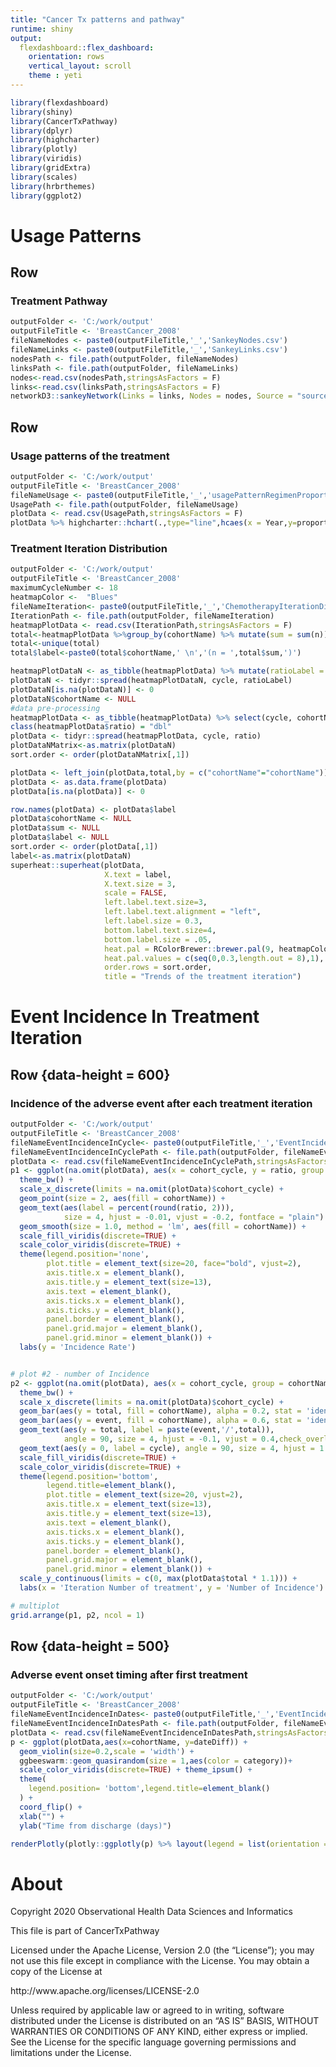 ```yaml
---
title: "Cancer Tx patterns and pathway"
runtime: shiny
output: 
  flexdashboard::flex_dashboard:
    orientation: rows
    vertical_layout: scroll
    theme : yeti
---
```


```r
library(flexdashboard)
library(shiny)
library(CancerTxPathway)
library(dplyr)
library(highcharter)
library(plotly)
library(viridis)
library(gridExtra)
library(scales)
library(hrbrthemes)
library(ggplot2)
```

Usage Patterns
================================

Row
-------------------------------------

### Treatment Pathway

```r
outputFolder <- 'C:/work/output'
outputFileTitle <- 'BreastCancer_2008'
fileNameNodes <- paste0(outputFileTitle,'_','SankeyNodes.csv')
fileNameLinks <- paste0(outputFileTitle,'_','SankeyLinks.csv')
nodesPath <- file.path(outputFolder, fileNameNodes)
linksPath <- file.path(outputFolder, fileNameLinks)
nodes<-read.csv(nodesPath,stringsAsFactors = F)
links<-read.csv(linksPath,stringsAsFactors = F)
networkD3::sankeyNetwork(Links = links, Nodes = nodes, Source = "source",Target = "target", Value = "value", NodeID = "name", fontSize = 12, nodeWidth = 30,sinksRight = FALSE)
```

Row
-------------------------------------

### Usage patterns of the treatment

```r
outputFolder <- 'C:/work/output'
outputFileTitle <- 'BreastCancer_2008'
fileNameUsage <- paste0(outputFileTitle,'_','usagePatternRegimenProportion.csv')
UsagePath <- file.path(outputFolder, fileNameUsage)
plotData <- read.csv(UsagePath,stringsAsFactors = F)
plotData %>% highcharter::hchart(.,type="line",hcaes(x = Year,y=proportion,group = Cohort)) %>% hc_xAxis(title = list(text = "Year")) %>% hc_yAxis(title = list(text = "The number of patients treated specific regimen / Total patients received chemotherapy (%)"),from = 0, to =70)

```

### Treatment Iteration Distribution

```r
outputFolder <- 'C:/work/output'
outputFileTitle <- 'BreastCancer_2008'
maximumCycleNumber <- 18
heatmapColor <-  "Blues"
fileNameIteration<- paste0(outputFileTitle,'_','ChemotherapyIterationDistribution.csv')
IterationPath <- file.path(outputFolder, fileNameIteration)
heatmapPlotData <- read.csv(IterationPath,stringsAsFactors = F)
total<-heatmapPlotData %>%group_by(cohortName) %>% mutate(sum = sum(n)) %>% select (cohortName,sum)
total<-unique(total)
total$label<-paste0(total$cohortName,' \n','(n = ',total$sum,')')

heatmapPlotDataN <- as_tibble(heatmapPlotData) %>% mutate(ratioLabel = paste0(ratio,'\n','(n = ',n,')')) %>%  select(cycle, cohortName, ratioLabel)%>% subset(cycle <=maximumCycleNumber)
plotDataN <- tidyr::spread(heatmapPlotDataN, cycle, ratioLabel)
plotDataN[is.na(plotDataN)] <- 0
plotDataN$cohortName <- NULL
#data pre-processing
heatmapPlotData <- as_tibble(heatmapPlotData) %>% select(cycle, cohortName, ratio) %>% subset(cycle <=maximumCycleNumber)
class(heatmapPlotData$ratio) = "dbl"
plotData <- tidyr::spread(heatmapPlotData, cycle, ratio)
plotDataNMatrix<-as.matrix(plotDataN)
sort.order <- order(plotDataNMatrix[,1])

plotData <- left_join(plotData,total,by = c("cohortName"="cohortName"))
plotData <- as.data.frame(plotData)
plotData[is.na(plotData)] <- 0

row.names(plotData) <- plotData$label
plotData$cohortName <- NULL
plotData$sum <- NULL
plotData$label <- NULL
sort.order <- order(plotData[,1])
label<-as.matrix(plotDataN)
superheat::superheat(plotData,
                     X.text = label,
                     X.text.size = 3,
                     scale = FALSE,
                     left.label.text.size=3,
                     left.label.text.alignment = "left",
                     left.label.size = 0.3,
                     bottom.label.text.size=4,
                     bottom.label.size = .05,
                     heat.pal = RColorBrewer::brewer.pal(9, heatmapColor),
                     heat.pal.values = c(seq(0,0.3,length.out = 8),1),
                     order.rows = sort.order,
                     title = "Trends of the treatment iteration")

```

Event Incidence In Treatment Iteration
================================

Row {data-height = 600}
--------------------------------

### Incidence of the adverse event after each treatment iteration

```r
outputFolder <- 'C:/work/output'
outputFileTitle <- 'BreastCancer_2008'
fileNameEventIncidenceInCycle<- paste0(outputFileTitle,'_','EventIncidenceInCycle.csv')
fileNameEventIncidenceInCyclePath <- file.path(outputFolder, fileNameEventIncidenceInCycle)
plotData <- read.csv(fileNameEventIncidenceInCyclePath,stringsAsFactors = F)
p1 <- ggplot(na.omit(plotData), aes(x = cohort_cycle, y = ratio, group = cohortName, color = cohortName)) +
  theme_bw() +
  scale_x_discrete(limits = na.omit(plotData)$cohort_cycle) +
  geom_point(size = 2, aes(fill = cohortName)) +
  geom_text(aes(label = percent(round(ratio, 2))),
            size = 4, hjust = -0.01, vjust = -0.2, fontface = "plain") +
  geom_smooth(size = 1.0, method = 'lm', aes(fill = cohortName)) +
  scale_fill_viridis(discrete=TRUE) +
  scale_color_viridis(discrete=TRUE) +
  theme(legend.position='none',
        plot.title = element_text(size=20, face="bold", vjust=2),
        axis.title.x = element_blank(),
        axis.title.y = element_text(size=13),
        axis.text = element_blank(),
        axis.ticks.x = element_blank(),
        axis.ticks.y = element_blank(),
        panel.border = element_blank(),
        panel.grid.major = element_blank(),
        panel.grid.minor = element_blank()) +
  labs(y = 'Incidence Rate')


# plot #2 - number of Incidence
p2 <- ggplot(na.omit(plotData), aes(x = cohort_cycle, group = cohortName, color = cohortName)) +
  theme_bw() +
  scale_x_discrete(limits = na.omit(plotData)$cohort_cycle) +
  geom_bar(aes(y = total, fill = cohortName), alpha = 0.2, stat = 'identity',show.legend = TRUE) +
  geom_bar(aes(y = event, fill = cohortName), alpha = 0.6, stat = 'identity',show.legend = FALSE) +
  geom_text(aes(y = total, label = paste(event,'/',total)),
            angle = 90, size = 4, hjust = -0.1, vjust = 0.4,check_overlap = TRUE,show.legend = FALSE, position = position_dodge(width = 0.6)) +
  geom_text(aes(y = 0, label = cycle), angle = 90, size = 4, hjust = 1.25, vjust = 0.4,check_overlap = TRUE,show.legend = FALSE) +
  scale_fill_viridis(discrete=TRUE) +
  scale_color_viridis(discrete=TRUE) +
  theme(legend.position='bottom',
        legend.title=element_blank(),
        plot.title = element_text(size=20, vjust=2),
        axis.title.x = element_text(size=13),
        axis.title.y = element_text(size=13),
        axis.text = element_blank(),
        axis.ticks.x = element_blank(),
        axis.ticks.y = element_blank(),
        panel.border = element_blank(),
        panel.grid.major = element_blank(),
        panel.grid.minor = element_blank()) +
  scale_y_continuous(limits = c(0, max(plotData$total * 1.1))) +
  labs(x = 'Iteration Number of treatment', y = 'Number of Incidence')

# multiplot
grid.arrange(p1, p2, ncol = 1)

```

Row {data-height = 500}
--------------------------------

### Adverse event onset timing after first treatment 

```r
outputFolder <- 'C:/work/output'
outputFileTitle <- 'BreastCancer_2008'
fileNameEventIncidenceInDates<- paste0(outputFileTitle,'_','EventIncidenceInDates.csv')
fileNameEventIncidenceInDatesPath <- file.path(outputFolder, fileNameEventIncidenceInDates)
plotData <- read.csv(fileNameEventIncidenceInDatesPath,stringsAsFactors = F)
p <- ggplot(plotData,aes(x=cohortName, y=dateDiff)) +
  geom_violin(size=0.2,scale = 'width') +
  ggbeeswarm::geom_quasirandom(size = 1,aes(color = category))+
  scale_color_viridis(discrete=TRUE) + theme_ipsum() +
  theme(
    legend.position= 'bottom',legend.title=element_blank()
  ) +
  coord_flip() +
  xlab("") +
  ylab("Time from discharge (days)")

renderPlotly(plotly::ggplotly(p) %>% layout(legend = list(orientation = 'h',y=-0.1,x=0)))

```   

About
================================

Copyright 2020 Observational Health Data Sciences and Informatics

This file is part of CancerTxPathway

Licensed under the Apache License, Version 2.0 (the "License");
you may not use this file except in compliance with the License.
You may obtain a copy of the License at

http://www.apache.org/licenses/LICENSE-2.0

Unless required by applicable law or agreed to in writing, software
distributed under the License is distributed on an "AS IS" BASIS,
WITHOUT WARRANTIES OR CONDITIONS OF ANY KIND, either express or implied.
See the License for the specific language governing permissions and
limitations under the License.
